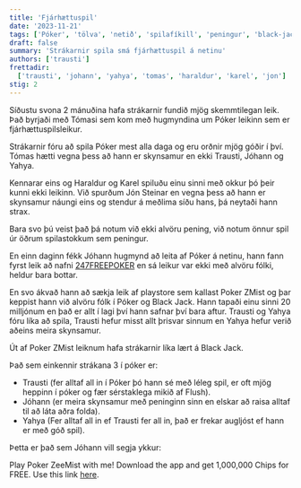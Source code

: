 ```yaml
---
title: 'Fjárhættuspil'
date: '2023-11-21'
tags: ['Póker', 'tölva', 'netið', 'spilafíkill', 'peningur', 'black-jack']
draft: false
summary: 'Strákarnir spila smá fjárhættuspil á netinu'
authors: ['trausti']
frettadir:
  ['trausti', 'johann', 'yahya', 'tomas', 'haraldur', 'karel', 'jon']
stig: 2
---
```



Síðustu svona 2 mánuðina hafa strákarnir fundið mjög skemmtilegan leik. 
Það byrjaði með Tómasi sem kom með hugmyndina um Póker leikinn sem er fjárhættuspilsleikur.


Strákarnir fóru að spila Póker mest alla daga og eru orðnir mjög góðir í því. 
Tómas hætti vegna þess að hann er skynsamur en ekki Trausti, Jóhann og Yahya.


Kennarar eins og Haraldur og Karel spiluðu einu sinni með okkur þó þeir kunni ekki leikinn.
Við spurðum Jón Steinar en vegna þess að hann er skynsamur náungi eins og stendur á meðlima síðu hans, þá neytaði hann strax.

Bara svo þú veist það þá notum við ekki alvöru pening, við notum önnur spil úr öðrum spilastokkum sem peningur.


En einn daginn fékk Jóhann hugmynd að leita af Póker á netinu, hann fann fyrst leik að nafni [247FREEPOKER](https://www.247freepoker.com/)
en sá leikur var ekki með alvöru fólki, heldur bara bottar.


En svo ákvað hann að sækja leik af playstore sem kallast Poker ZMist og þar keppist hann við alvöru fólk í Póker og Black Jack.
Hann tapaði einu sinni 20 milljónum en það er allt í lagi því hann safnar því bara aftur.
Trausti og Yahya fóru líka að spila, Trausti hefur misst allt þrisvar sinnum en Yahya hefur verið aðeins meira skynsamur.


Út af Poker ZMist leiknum hafa strákarnir líka lært á Black Jack.


Það sem einkennir strákana 3 í póker er:

- Trausti (fer alltaf all in í Póker þó hann sé með léleg spil, er oft mjög heppinn í póker og fær sérstaklega mikið af Flush).
- Jóhann (er meira skynsamur með peninginn sinn en elskar að raisa alltaf til að láta aðra folda).
- Yahya (Fer alltaf all in ef Trausti fer all in, það er frekar augljóst ef hann er með góð spil).


Þetta er það sem Jóhann vill segja ykkur:


Play Poker ZeeMist with me!
Download the app and get 1,000,000 Chips for FREE.
Use this link [here](https://play.google.com/store/apps/details?id=com.byte3d.pokertexas&referrer=utm_source%3Dpoker_offline_referral_feature%26zm_referral_code=2MB695P9).



